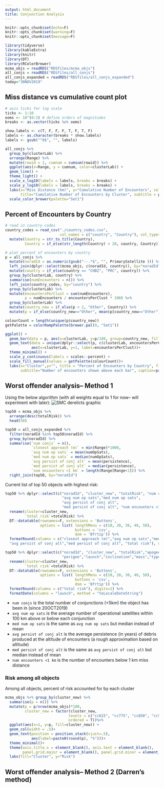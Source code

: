 ```yaml
---
output: html_document
title: Conjunction Analysis
---
```


```r
knitr::opts_chunk$set(echo=F)
knitr::opts_chunk$set(warning=F)
knitr::opts_chunk$set(message=F)

library(tidyverse)
library(kableExtra)
library(knitr)
library(DT)
library(RColorBrewer)
mcma_objs = readRDS("RDSfiles/mcma_objs")
all_conjs = readRDS("RDSfiles/all_conjs")
all_conjs_expanded = readRDS("RDSfiles/all_conjs_expanded")
today="30NOV2019"
```

## Miss distance vs cumulative count plot
```r
# axis ticks for log scale
ticks <- 1:10
ooms <- 10^(0:3) # define orders of magnitudes
breaks <- as.vector(ticks %o% ooms)

show.labels <- c(T, F, F, F, T, F, T, F)
labels <- as.character(breaks * show.labels)
labels <- gsub("^0$", "", labels)

all_conjs %>%
  group_by(clusterLab) %>%
  arrange(Range) %>%
  mutate(rowid = 1, cumnum = cumsum(rowid)) %>% 
  ggplot(aes(x=Range, y = cumnum, color=clusterLab)) + 
  geom_line() +
  theme_light() +
  scale_x_log10(labels = labels, breaks = breaks) +
  scale_y_log10(labels = labels, breaks = breaks) +
  labs(x="Miss Distance (km)", y="Cumulative Number of Encounters", color="Cluster",
       title="Cumulative Number of Encounters by Cluster", subtitle = paste0("Encounters from 20OCT2019-", today))+
  scale_color_brewer(palette="Set1")
```


## Percent of Encounters by Country

```r
# read in country codes
country_codes = read_csv("./country_codes.csv", 
                         col_names = c("country", "Country"), col_types = "cc", skip = 1) %>%
  mutate(Country = str_to_title(Country),
         Country = if_else(str_length(Country) > 20, country, Country))

# plot percent of encounters by country
p = all_conjs %>%
  mutate(noradId = as.numeric(gsub("--.*$", "", PrimarySatellite ))) %>%
  left_join(dplyr::select(mcma_objs, c(noradId, country)), by="noradId") %>%
  mutate(country = if_else(country == "CHBZ", "PRC", country)) %>%
  group_by(clusterLab, country) %>% 
  summarise(numEncounters = n()) %>%
  left_join(country_codes, by="country") %>% 
  group_by(clusterLab) %>%
  mutate(encountersPerClust = sum(numEncounters), 
         p = numEncounters / encountersPerClust * 100) %>%
  group_by(clusterLab) %>%
  mutate(country_new = if_else(p < 2, "Other", Country)) %>% 
  mutate(p = if_else(country_new=="Other", mean(p[country_new=="Other"]), p))

colourCount = length(unique(p$country_new))
getPalette = colorRampPalette(brewer.pal(9, "Set1"))

ggplot() + 
  geom_bar(data = p, aes(x=clusterLab, y=p/100, group=country_new, fill=country_new), stat="identity")+
  geom_text(data = unique(dplyr::select(p, c(clusterLab, encountersPerClust))), position = position_stack(vjust=1.05), 
            aes(x=clusterLab, y=1, label=encountersPerClust))+
  theme_minimal() +
  scale_y_continuous(labels = scales::percent) + 
  scale_fill_manual(values = getPalette(colourCount))+
  labs(x="Cluster",y="", title = "Percent of Encounters by Country", fill="Country",
       subtitle="Number of encounters shown above each bar", caption=paste0("Encounters from 20OCT2019-", today))
```


## Worst offender analysis-- Method 1

Using the below algorithm (with all weights equal to 1 for now-- will experiment with later): ![SMC derelicts graphic](SMCderelicts.png)

```r
top50 = mcma_objs %>% 
  arrange(desc(totalRisk)) %>%
  head(50)

top50 = all_conjs_expanded %>%
  filter(noradId %in% top50$noradId) %>%
  group_by(noradId) %>%
  summarise(`num conjs` = n(),
            `closest approach (m)` = min(Range)*1000,
            `avg num op sats` = mean(numOpSats),
            `med num op sats` = median(numOpSats),
            `avg persist of conj alt` = mean(persistence),
            `med persist of conj alt` = median(persistence),
            `num encounters <1 km` = length(Range[Range<1])) %>% 
  right_join(top50, by="noradId")
```

Current list of top 50 objects with highest risk:
```r
top50 %>% dplyr::select(c("noradId", "cluster_new", "totalRisk", "num conjs","closest approach (m)",
                          "avg num op sats","med num op sats",
                          "avg persist of conj alt",
                          "med persist of conj alt", "num encounters <1 km")) %>%
  rename(cluster=cluster_new,
         `total risk`=totalRisk) %>%
  DT::datatable(rownames=F, extensions = 'Buttons',
                options = list( lengthMenu = c(10, 20, 30, 40, 50),
                                buttons = 'csv',
                                dom = 'Bfrtip')) %>%
  formatRound(columns = c("closest approach (m)","avg num op sats","med num op sats",
  "avg persist of conj alt","med persist of conj alt", "total risk"), digits=1)

top50 %>% dplyr::select(c("noradId", "cluster_new", "totalRisk","apogee",
                          "perigee","launch","inclination","mass","type","country")) %>%
  rename(cluster=cluster_new,
         `total risk`=totalRisk) %>%
  DT::datatable(rownames=F, extensions = 'Buttons',
                options = list( lengthMenu = c(10, 20, 30, 40, 50),
                                buttons = 'csv',
                                dom = 'Bfrtip')) %>%
  formatRound(columns = c("total risk"), digits=1) %>%
  formatDate(columns = "launch", method = "toLocaleDateString")
```

- `num conjs` is the total number of conjunctions (<5km) the object has been in (since 20OCT2019)
- `avg num op sats` is the average number of operational satellites within 100 km above or below each conjunction
- `med num op sats` is the same as `avg num op sats` but median instead of mean
- `avg persist of conj alt` is the average persistence (in years) of debris produced at the altitude of encounters (a rough approximation based on altitude)
- `med persist of conj alt` is the same as `avg persist of conj alt` but median instead of mean
- `num encounters <1 km` is the number of encounters below 1 km miss distance

### Risk among all objects
Among all objects, percent of risk accounted for by each cluster

```r
mcma_objs %>% group_by(cluster_new) %>%
  summarise(p = n()) %>% 
  mutate(p = p/nrow(mcma_objs)*100,
         cluster_new = factor(cluster_new,
                             levels = c("cc615", "cc775", "cc850", "cc975", "cc1200", "cc1500", "cleo","CHIGH"),
                             ordered = T))%>%
  ggplot(aes(x=1, y=p, fill=cluster_new)) +
  geom_col(width = .5)+
  geom_text(position = position_stack(vjust=.5), 
            aes(label=paste0(round(p), "%")))+
  theme_minimal()+
  theme(axis.title.x = element_blank(), axis.text = element_blank(), 
        panel.grid.major = element_blank(), panel.grid.minor = element_blank())+
  labs(fill="Cluster", y="Risk")
```

## Worst offender analysis-- Method 2 (Darren's method)